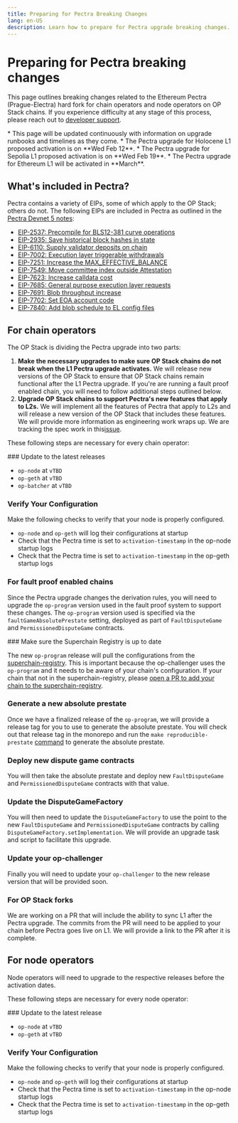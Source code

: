 ```yaml
---
title: Preparing for Pectra Breaking Changes
lang: en-US
description: Learn how to prepare for Pectra upgrade breaking changes.
---
```



# Preparing for Pectra breaking changes

This page outlines breaking changes related to the Ethereum Pectra (Prague-Electra) hard fork for chain operators and node operators on OP Stack chains.
If you experience difficulty at any stage of this process, please reach out to [developer support](https://github.com/ethereum-optimism/developers/discussions).

<Callout type="info">
  *   This page will be updated continuously with information on upgrade runbooks and timelines as they come.
  *   The Pectra upgrade for Holocene L1 proposed activation is on **Wed Feb 12**.
  *   The Pectra upgrade for Sepolia L1 proposed activation is on **Wed Feb 19**.
  *   The Pectra upgrade for Ethereum L1 will be activated in **March**.
</Callout>

## What's included in Pectra?

Pectra contains a variety of EIPs, some of which apply to the OP Stack; others do not. The following EIPs are included in Pectra as outlined in the [Pectra Devnet 5 notes](https://notes.ethereum.org/@ethpandaops/pectra-devnet-5):

*   [EIP-2537: Precompile for BLS12-381 curve operations](https://github.com/ethereum/EIPs/blob/d96625a4dcbbe2572fa006f062bd02b4582eefd5/EIPS/eip-2537.md)
*   [EIP-2935: Save historical block hashes in state](https://github.com/ethereum/EIPs/blob/d96625a4dcbbe2572fa006f062bd02b4582eefd5/EIPS/eip-2935.md)
*   [EIP-6110: Supply validator deposits on chain](https://github.com/ethereum/EIPs/blob/d96625a4dcbbe2572fa006f062bd02b4582eefd5/EIPS/eip-6110.md)
*   [EIP-7002: Execution layer triggerable withdrawals](https://github.com/ethereum/EIPs/blob/d96625a4dcbbe2572fa006f062bd02b4582eefd5/EIPS/eip-7002.md)
*   [EIP-7251: Increase the MAX\_EFFECTIVE\_BALANCE](https://github.com/ethereum/EIPs/blob/d96625a4dcbbe2572fa006f062bd02b4582eefd5/EIPS/eip-7251.md)
*   [EIP-7549: Move committee index outside Attestation](https://github.com/ethereum/EIPs/blob/d96625a4dcbbe2572fa006f062bd02b4582eefd5/EIPS/eip-7549.md)
*   [EIP-7623: Increase calldata cost](https://github.com/ethereum/EIPs/blob/d96625a4dcbbe2572fa006f062bd02b4582eefd5/EIPS/eip-7623.md)
*   [EIP-7685: General purpose execution layer requests](https://github.com/ethereum/EIPs/blob/d96625a4dcbbe2572fa006f062bd02b4582eefd5/EIPS/eip-7685.md)
*   [EIP-7691: Blob throughput increase](https://github.com/ethereum/EIPs/blob/d96625a4dcbbe2572fa006f062bd02b4582eefd5/EIPS/eip-7691.md)
*   [EIP-7702: Set EOA account code](https://github.com/ethereum/EIPs/blob/d96625a4dcbbe2572fa006f062bd02b4582eefd5/EIPS/eip-7702.md)
*   [EIP-7840: Add blob schedule to EL config files](https://github.com/ethereum/EIPs/pull/9129)

## For chain operators

The OP Stack is dividing the Pectra upgrade into two parts:

1.  **Make the necessary upgrades to make sure OP Stack chains do not break when the L1 Pectra upgrade activates.** We will release new versions of the OP Stack to ensure that OP Stack chains remain functional after the L1 Pectra upgrade. If you're are running a fault proof enabled chain, you will need to follow additional steps outlined below.
2. **Upgrade OP Stack chains to support Pectra's new features that apply to L2s.**  We will implement all the features of Pectra that apply to L2s and will release a new version of the OP Stack that includes these features. We will provide more information as engineering work wraps up. We are tracking the spec work in this[issue](https://github.com/ethereum-optimism/specs/issues/499).

These following steps are necessary for every chain operator:

<Steps>
  ### Update to the latest releases

  *   `op-node` at `vTBD`
  *   `op-geth` at `vTBD`
  *   `op-batcher` at `vTBD`

  ### Verify Your Configuration

  Make the following checks to verify that your node is properly configured.

  *   `op-node` and `op-geth` will log their configurations at startup
  *   Check that the Pectra time is set to `activation-timestamp` in the op-node startup logs
  *   Check that the Pectra time is set to `activation-timestamp` in the op-geth startup logs
</Steps>

### For fault proof enabled chains

Since the Pectra upgrade changes the derivation rules, you will need to upgrade the `op-program` version used in the fault proof system to support these changes. The `op-program` version used is specified via the `faultGameAbsolutePrestate` setting, deployed as part of `FaultDisputeGame` and `PermissionedDisputeGame` contracts.

<Steps>
  ### Make sure the Superchain Registry is up to date

  The new `op-program` release will pull the configurations from the [superchain-registry](https://github.com/ethereum-optimism/superchain-registry). This is important because the op-challenger uses the `op-program` and it needs to be aware of your chain's configuration. If your chain that not in the superchain-registry, please [open a PR to add your chain to the superchain-registry](https://github.com/ethereum-optimism/superchain-registry/blob/main/docs/ops.md#adding-a-chain).

  ### Generate a new absolute prestate

  Once we have a finalized release of the `op-program`, we will provide a release tag for you to use to generate the absolute prestate. You will check out that release tag in the monorepo and run the `make reproducible-prestate` [command](https://github.com/ethereum-optimism/optimism/blob/80eff009a352c4e74ec8fb41a6bdb2a5778f3075/Makefile#L133-L135) to generate the absolute prestate.

  ### Deploy new dispute game contracts

  You will then take the absolute prestate and deploy new `FaultDisputeGame` and `PermissionedDisputeGame` contracts with that value.

  ### Update the DisputeGameFactory

  You will then need to update the `DisputeGameFactory` to use the point to the new `FaultDisputeGame` and `PermissionedDisputeGame` contracts by calling `DisputeGameFactory.setImplementation`. We will provide an upgrade task and script to facilitate this upgrade.

  ### Update your op-challenger

  Finally you will need to update your `op-challenger` to the new release version that will be provided soon.
</Steps>

### For OP Stack forks

We are working on a PR that will include the ability to sync L1 after the Pectra upgrade. The commits from the PR will need to be applied to your chain before Pectra goes live on L1. We will provide a link to the PR after it is complete.

## For node operators

Node operators will need to upgrade to the respective releases before the activation dates.

These following steps are necessary for every node operator:

<Steps>
  ### Update to the latest release

  *   `op-node` at `vTBD`
  *   `op-geth` at `vTBD`

  ### Verify Your Configuration

  Make the following checks to verify that your node is properly configured.

  *   `op-node` and `op-geth` will log their configurations at startup
  *   Check that the Pectra time is set to `activation-timestamp` in the op-node startup logs
  *   Check that the Pectra time is set to `activation-timestamp` in the op-geth startup logs
</Steps>
